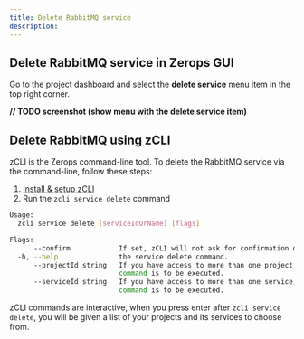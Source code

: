 ```yaml
---
title: Delete RabbitMQ service
description:
---
```


## Delete RabbitMQ service in Zerops GUI

Go to the project dashboard and select the **delete service** menu item in the top right corner.

**// TODO screenshot (show menu with the delete service item)**

## Delete RabbitMQ using zCLI

zCLI is the Zerops command-line tool. To delete the RabbitMQ service via the command-line, follow these steps:

1. [Install & setup zCLI](/references/cli)
2. Run the `zcli service delete` command

```sh
Usage:
  zcli service delete [serviceIdOrName] [flags]

Flags:
      --confirm            If set, zCLI will not ask for confirmation of destructive operations.
  -h, --help               the service delete command.
      --projectId string   If you have access to more than one project, you must specify the project ID for which the
                           command is to be executed.
      --serviceId string   If you have access to more than one service, you must specify the service ID for which the
                           command is to be executed.
```

zCLI commands are interactive, when you press enter after `zcli service delete`, you will be given a list of your projects and its services to choose from.
